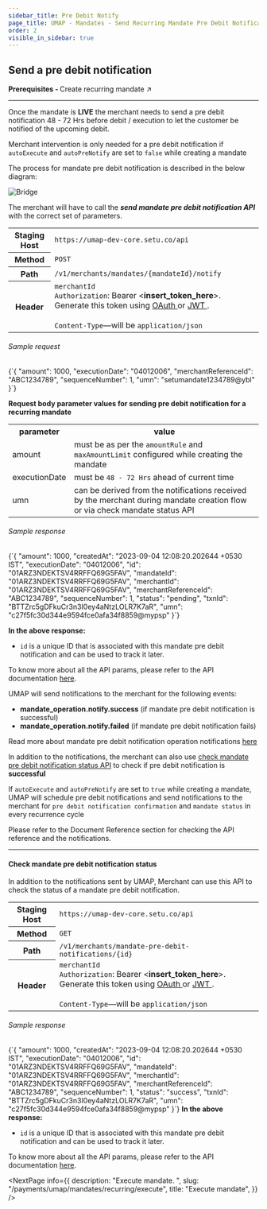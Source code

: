 ```yaml
---
sidebar_title: Pre Debit Notify
page_title: UMAP - Mandates - Send Recurring Mandate Pre Debit Notification
order: 2
visible_in_sidebar: true
---
```


## Send a pre debit notification

<Card padding="nano" shape="rounded" marginBottom="micro">
    <Text size="medium" marginBottom="none" paddingRight="medium">
        <strong>Prerequisites - </strong>
        <Link href="/payments/umap/mandates/recurring/create">
            Create recurring mandate ↗
        </Link>
    </Text>
</Card>

<hr class="primary"/>

Once the mandate is **LIVE** the merchant needs to send a pre debit notification 48 - 72 Hrs before debit / execution to let the customer be notified of the upcoming debit.

<Callout type="tip">
    Merchant intervention is only needed for a pre debit notification if <code>autoExecute</code> and <code>autoPreNotify</code> are set to <code>false</code> while creating a mandate 
</Callout>

The process for mandate pre debit notification is described in the below diagram:

<img
  src="https://storage.googleapis.com/strapi-assets/latest/update-mandate-pre-debit-notification/update-mandate-pre-debit-notification.png"
  alt="Bridge"
/>

The merchant will have to call the **<i>send mandate pre debit notification API</i>** with the correct set of parameters.

<table>
    <tbody>
        <tr>
            <th>Staging Host</th>
            <td>
                <code>https://umap-dev-core.setu.co/api</code>
            </td>
        </tr>
        <tr>
            <th>Method</th>
            <td>
                <code>POST</code>
            </td>
        </tr>
        <tr>
            <th>Path</th>
            <td>
                <code>/v1/merchants/mandates/&#123;mandateId&#125;/notify</code>
            </td>
        </tr>
        <tr>
            <th>Header</th>
            <td>
                <code>merchantId</code><br/>
                <code>Authorization</code>: Bearer &lt;<b>insert_token_here</b>&gt;.
                Generate this token using <a
                    href="/payments/upi-deeplinks/resources/oauth"
                    target="_blank">
                    OAuth
                </a> or <a
                    href="/payments/upi-deeplinks/resources/jwt"
                    target="_blank">
                    JWT
                </a>.<br />
                <br />
                <code>Content-Type</code>—will be <code>application/json</code>
            </td>
        </tr>
    </tbody>
</table>

###### Sample request

<CodeBlockWithCopy language="json">
    {`{
    "amount": 1000,
    "executionDate": "04012006",
    "merchantReferenceId": "ABC1234789",
    "sequenceNumber": 1,
    "umn": "setumandate1234789@ybl"
}`}
</CodeBlockWithCopy>

<p><b>Request body parameter values for sending pre debit notification for a recurring mandate</b></p>
<table>
    <tr>
        <th>parameter</th>
        <th>value</th>
    </tr>
    <tr>
        <td>amount</td>
        <td>must be as per the <code>amountRule</code> and <code>maxAmountLimit</code> configured while creating the mandate</td>
    </tr>
    <tr>
        <td>executionDate</td>
        <td>must be <code>48 - 72 Hrs</code> ahead of current time</td>
    </tr>
    <tr>
        <td>umn</td>
        <td>can be derived from the notifications received by the merchant during mandate creation flow or via check mandate status API</td>
    </tr>
</table>

###### Sample response

<CodeBlockWithCopy language="json">
    {`{
  "amount": 1000,
  "createdAt": "2023-09-04 12:08:20.202644 +0530 IST",
  "executionDate": "04012006",
  "id": "01ARZ3NDEKTSV4RRFFQ69G5FAV",
  "mandateId": "01ARZ3NDEKTSV4RRFFQ69G5FAV",
  "merchantId": "01ARZ3NDEKTSV4RRFFQ69G5FAV",
  "merchantReferenceId": "ABC1234789",
  "sequenceNumber": 1,
  "status": "pending",
  "txnId": "BTTZrc5gDFkuCr3n3I0ey4aNtzLOLR7K7aR",
  "umn": "c27f5fc30d344e9594fce0afa34f8859@mypsp"
}`}
</CodeBlockWithCopy>

**In the above response:**

-   `id` is a unique ID that is associated with this mandate pre debit notification and can be used to track it later.

To know more about all the API params, please refer to the API documentation <a href="/payments/umap/api-reference#/category~mandates/operation~mandates#notify" target="_blank">here</a>.

<p>UMAP will send notifications to the merchant for the following events:</p>
<ul>
    <li><b>mandate_operation.notify.success</b> (if mandate pre debit notification is successful)</li>
    <li><b>mandate_operation.notify.failed</b> (if mandate pre debit notification fails)</li>
</ul>
<p>Read more about mandate pre debit notification operation notifications <a href="/payments/umap/notifications/mandates/notify">here</a></p>

<p>In addition to the notifications, the merchant can also use <a href="/payments/umap/mandates/recurring/pre-debit-notify#check-mandate-pre-debit-notification-status" target="_blank">check mandate pre debit notification status API</a> to check if pre debit notification is <b>successful</b></p>

<Callout type="highlight">
    If <code>autoExecute</code> and <code>autoPreNotify</code> are set to <code>true</code> while creating a mandate, UMAP will schedule pre debit notifications and send notifications to the merchant for <code>pre debit notification confirmation</code> and <code>mandate status</code> in every recurrence cycle
</Callout>

Please refer to the Document Reference section for checking the API reference and the notifications.

<hr class="tertiary"/>

#### Check mandate pre debit notification status

In addition to the notifications sent by UMAP, Merchant can use this API to check the status of a mandate pre debit notification.

<table>
    <tbody>
        <tr>
            <th>Staging Host</th>
            <td>
                <code>https://umap-dev-core.setu.co/api</code>
            </td>
        </tr>
        <tr>
            <th>Method</th>
            <td>
                <code>GET</code>
            </td>
        </tr>
        <tr>
            <th>Path</th>
            <td>
                <code>/v1/merchants/mandate-pre-debit-notifications/&#123;id&#125;</code>
            </td>
        </tr>
        <tr>
            <th>Header</th>
            <td>
                <code>merchantId</code><br/>
                <code>Authorization</code>: Bearer &lt;<b>insert_token_here</b>&gt;.
                Generate this token using <a
                    href="/payments/upi-deeplinks/resources/oauth"
                    target="_blank">
                    OAuth
                </a> or <a
                    href="/payments/upi-deeplinks/resources/jwt"
                    target="_blank">
                    JWT
                </a>.<br />
                <br />
                <code>Content-Type</code>—will be <code>application/json</code>
            </td>
        </tr>
    </tbody>
</table>

<h6>Sample response</h6>
<CodeBlockWithCopy language="json">
{`{
  "amount": 1000,
  "createdAt": "2023-09-04 12:08:20.202644 +0530 IST",
  "executionDate": "04012006",
  "id": "01ARZ3NDEKTSV4RRFFQ69G5FAV",
  "mandateId": "01ARZ3NDEKTSV4RRFFQ69G5FAV",
  "merchantId": "01ARZ3NDEKTSV4RRFFQ69G5FAV",
  "merchantReferenceId": "ABC1234789",
  "sequenceNumber": 1,
  "status": "success",
  "txnId": "BTTZrc5gDFkuCr3n3I0ey4aNtzLOLR7K7aR",
  "umn": "c27f5fc30d344e9594fce0afa34f8859@mypsp"
}`}
</CodeBlockWithCopy>
<b>In the above response:</b>
<ul>
    <li><code>id</code> is a unique ID that is associated with this mandate pre debit notification and can be used to track it later.</li>
</ul>

<p>To know more about all the API params, please refer to the API documentation <a href="/payments/umap/api-reference#/category~mandates/operation~mandates#fetchMandatePreDebitNotificationById" target="_blank">here</a>.</p>

<NextPage
    info={{
        description: "Execute mandate.  ",
        slug: "/payments/umap/mandates/recurring/execute",
        title: "Execute mandate",
    }}
/>